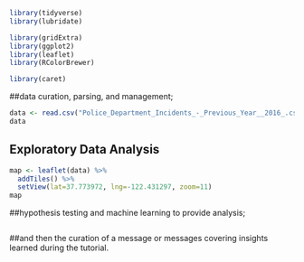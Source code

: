 
```r

library(tidyverse)
library(lubridate)

library(gridExtra)
library(ggplot2)
library(leaflet)
library(RColorBrewer)

library(caret)

```


##data curation, parsing, and management; 
```r

data <- read.csv("Police_Department_Incidents_-_Previous_Year__2016_.csv")
data

```


## Exploratory Data Analysis

```r
map <- leaflet(data) %>%
  addTiles() %>%
  setView(lat=37.773972, lng=-122.431297, zoom=11)
map

```



##hypothesis testing and machine learning to provide analysis; 

```r


```






##and then the curation of a message or messages covering insights learned during the tutorial.
```r


```